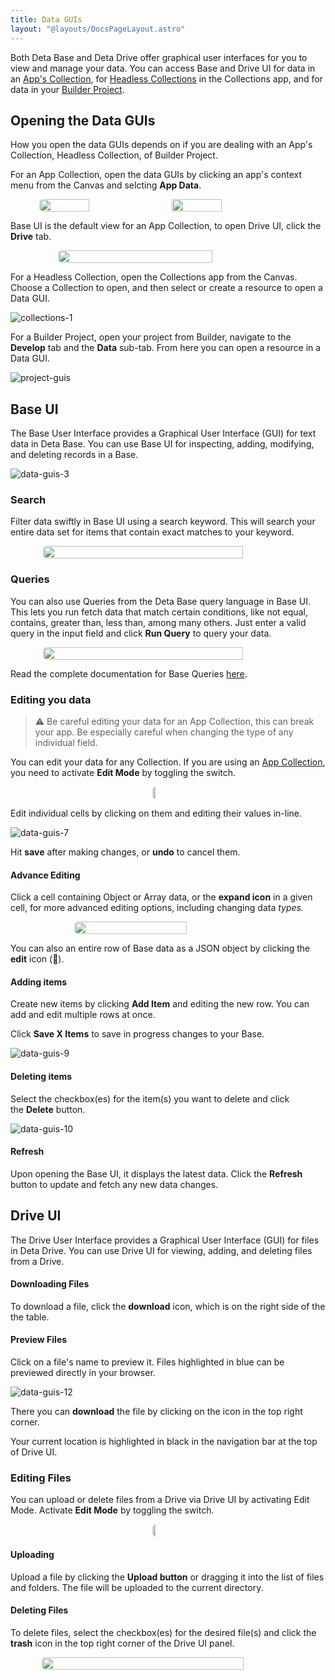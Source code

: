 ```yaml
---
title: Data GUIs
layout: "@layouts/DocsPageLayout.astro"
---
```



Both Deta Base and Deta Drive offer graphical user interfaces for you to view and manage your data. You can access Base and Drive UI for data in an [App's Collection](/docs/en/use/your-data/collections#app-collections), for [Headless Collections](/docs/en/use/your-data/collections#headless-collections) in the Collections app, and for data in your [Builder Project](/docs/en/build/fundamentals/development/projects).

## Opening the Data GUIs

How you open the data GUIs depends on if you are dealing with an App's Collection, Headless Collection, of Builder Project.

<InterfaceTabsExtended>
  <Fragment slot="canvas">

For an App Collection, open the data GUIs by clicking an app's context menu from the Canvas and selcting **App Data**.

<div style="display:flex; justify-content: center;"><img style="border-radius: 5px; width: 40%; max-width: 200px;" src="/docs_assets/use/data-guis-1.png"/><img style="border-radius: 5px; width: 40%; max-width: 200px; padding-left: 12px;" src="/docs_assets/use/data-guis-2.png"/> </div>

Base UI is the default view for an App Collection, to open Drive UI, click the **Drive** tab.

<div style="display:flex; justify-content: center;"><img style="border-radius: 5px; width: 70%; max-width: 400px;" src="/docs_assets/use/data-guis-11.png"/> </div>

</Fragment>
<Fragment slot="collections">

For a Headless Collection, open the Collections app from the Canvas. Choose a Collection to open, and then select or create a resource to open a Data GUI.

![collections-1](/docs_assets/use/collections-1.png)

</Fragment>
<Fragment slot="builder-project">

For a Builder Project, open your project from Builder, navigate to the **Develop** tab and the **Data** sub-tab. From here you can open a resource in a Data GUI.

![project-guis](/docs_assets/build/projects-develop-data.png)

</Fragment>
</InterfaceTabsExtended>

## Base UI

The Base User Interface provides a Graphical User Interface (GUI) for text data in Deta Base. You can use Base UI for inspecting, adding, modifying, and deleting records in a Base.

![data-guis-3](/docs_assets/use/data-guis-3.png)

### Search

Filter data swiftly in Base UI using a search keyword. This will search your entire data set for items that contain exact matches to your keyword.

<div style="display:flex; justify-content: center;"><img style="border-radius: 5px; width: 80%; max-width: 400px;" src="/docs_assets/use/data-guis-4.png"/> </div>

### Queries

You can also use Queries from the Deta Base query language in Base UI. This lets you run fetch data that match certain conditions, like not equal, contains, greater than, less than, among many others. Just enter a valid query in the input field and click **Run Query** to query your data.

<div style="display:flex; justify-content: center;"><img style="border-radius: 5px; width: 80%; max-width: 400px;" src="/docs_assets/use/data-guis-5.png"/> </div>

Read the complete documentation for Base Queries [here](/en/build/reference/deta-base/queries).

### Editing you data

> ⚠️ Be careful editing your data for an App Collection, this can break your app. Be especially careful when changing the type of any individual field.


You can edit your data for any Collection. If you are using an [App Collection](/docs/en/use/your-data/collections#app-collections), you need to activate **Edit Mode** by toggling the switch.

<div style="display:flex; justify-content: center;"><img style="border-radius: 5px; width: 10%; max-width: 80px;" src="/docs_assets/use/data-guis-6.png"/> </div>

Edit individual cells by clicking on them and editing their values in-line.

![data-guis-7](/docs_assets/use/data-guis-7.png)

Hit **save** after making changes, or **undo** to cancel them.

#### Advance Editing

Click a cell containing Object or Array data, or the **expand icon** in a given cell, for more advanced editing options, including changing data *types.*

<div style="display:flex; justify-content: center;"><img style="border-radius: 5px; width: 60%; max-width: 300px;" src="/docs_assets/use/data-guis-8.png"/> </div>

You can also an entire row of Base data as a JSON object by clicking the **edit** icon (📝).

#### Adding items

Create new items by clicking **Add Item** and editing the new row. You can add and edit multiple rows at once.

Click **Save X Items** to save in progress changes to your Base.

![data-guis-9](/docs_assets/use/data-guis-9.png)

#### Deleting items

Select the checkbox(es) for the item(s) you want to delete and click the **Delete** button.

![data-guis-10](/docs_assets/use/data-guis-10.png)

#### Refresh

Upon opening the Base UI, it displays the latest data. Click the **Refresh** button to update and fetch any new data changes.

## Drive UI

The Drive User Interface provides a Graphical User Interface (GUI) for files in Deta Drive. You can use Drive UI for viewing, adding, and deleting files from a Drive.

#### Downloading Files

To download a file, click the **download** icon, which is on the right side of the the table.

#### Preview Files

Click on a file's name to preview it. Files highlighted in blue can be previewed directly in your browser.

![data-guis-12](/docs_assets/use/data-guis-12.png)

There you can **download** the file by clicking on the icon in the top right corner.

Your current location is highlighted in black in the navigation bar at the top of Drive UI.

### Editing Files

You can upload or delete files from a Drive via Drive UI by activating Edit Mode. Activate **Edit Mode** by toggling the switch.

<div style="display:flex; justify-content: center;"><img style="border-radius: 5px; width: 10%; max-width: 80px;" src="/docs_assets/use/data-guis-6.png"/> </div>

#### Uploading

Upload a file by clicking the **Upload button** or dragging it into the list of files and folders. The file will be uploaded to the current directory.

#### Deleting Files

To delete files, select the checkbox(es) for the desired file(s) and click the **trash** icon in the top right corner of the Drive UI panel.

<div style="display:flex; justify-content: center;"><img style="border-radius: 5px; width: 80%; max-width: 500px;" src="/docs_assets/use/data-guis-13.png"/> </div>